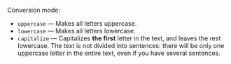 Conversion mode:

- `uppercase` — Makes all letters uppercase.
- `lowercase` — Makes all letters lowercase.
- `capitalize` — Capitalizes **the first** letter in the text, and leaves the rest lowercase. The text is not divided into sentences: there will be only one uppercase letter in the entire text, even if you have several sentences.